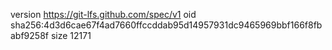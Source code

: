 version https://git-lfs.github.com/spec/v1
oid sha256:4d3d6cae67f4ad7660ffccddab95d14957931dc9465969bbf166f8fbabf9258f
size 12171
